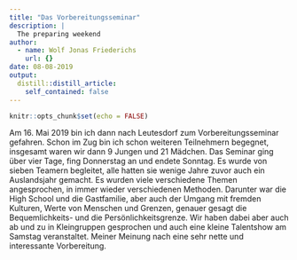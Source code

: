 ```yaml
---
title: "Das Vorbereitungsseminar"
description: |
  The preparing weekend
author:
  - name: Wolf Jonas Friederichs
    url: {}
date: 08-08-2019
output:
  distill::distill_article:
    self_contained: false
---
```


```r
knitr::opts_chunk$set(echo = FALSE)
```
Am 16. Mai 2019 bin ich dann nach Leutesdorf zum Vorbereitungsseminar gefahren. Schon im Zug bin ich schon weiteren Teilnehmern begegnet, insgesamt waren wir dann 9 Jungen und 21 Mädchen. Das Seminar ging über vier Tage, fing Donnerstag an und endete Sonntag. Es wurde von sieben Teamern begleitet, alle hatten sie wenige Jahre zuvor auch ein Auslandsjahr gemacht. Es wurden viele verschiedene Themen angesprochen, in immer wieder verschiedenen Methoden. Darunter war die High School und die Gastfamilie, aber auch der Umgang mit fremden Kulturen, Werte von Menschen und Grenzen, genauer gesagt die Bequemlichkeits- und die Persönlichkeitsgrenze. Wir haben dabei aber auch ab und zu in Kleingruppen gesprochen und auch eine kleine Talentshow am Samstag veranstaltet. Meiner Meinung nach eine sehr nette und interessante Vorbereitung.



